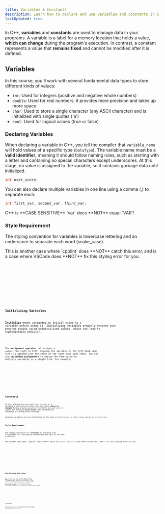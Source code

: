 ```yaml
---
title: Variables & Constants
description: Learn how to declare and use variables and constants in C++, including their types, initialization, and best practices for managing data in your programs.
lastUpdated: true
---
```



In C++, **variables** and **constants** are used to manage data in your programs. 
A variable is a label for a memory location that holds a value, **which can 
change** during the program's execution. In contrast, a constant represents 
a value that **remains fixed** and cannot be modified after it is defined.

## Variables

In this course, you'll work with several fundamental data types to store different kinds of values:

- `int`: Used for integers (positive and negative whole numbers)
- `double`: Used for real numbers; it provides more precision and takes up more space
- `char`: Used to store a single character (any ASCII character) and is initialized with single quotes ('a')
- `bool`: Used for logical values (true or false)

### Declaring Variables

When declaring a variable in C++, you tell the compiler that `variable_name` will hold values of a specific 
type (`DataType`). The variable name must be a **valid identifier**, meaning it should follow naming rules, such 
as starting with a letter and containing no special characters except underscores. At this stage, no value 
is assigned to the variable, so it contains garbage data until initialized.

```cpp
int user_score;
```

You can also declare multiple variables in one line using a comma (,) to separate each:

```cpp
int first_var, second_var, third_var;
```

<Aside>C++ is **CASE SENSITIVE** `var` does **NOT** equal `VAR`!</Aside>

### Style Requirement

The styling convention for variables is lowercase lettering and an underscore to separate each word (snake_case).

<Aside type="danger">This is another case where `cpplint` does **NOT** catch this error, and is a case where VSCode does **NOT** fix this styling error for you.</Aside>

<Tabs>

<TabItem label="Good" icon="approve-check">
<Code title="driver.cc" lang="cpp" code={code.goodVar} />
</TabItem>

<TabItem label="Bad" icon="close">
<Code title="driver.cc" lang="cpp" code={code.badVar} />
</TabItem>

<TabItem label="Terminal" icon="laptop">
<Code lang="bash" code={code.terminalVar} />
</TabItem>

</Tabs>

### Initializing Variables

**Initialize** means assigning an initial value to a variable before using it. 
Initializing variables properly ensures your program avoids using uninitialized values, 
which can lead to unpredictable behavior.

<Code lang="cpp" code="int current_month = 11;" />

The **assignment operator** (`=`) assigns a value from right to left, meaning the variable on the left-hand side 
(LHS) is updated with the value on the right-hand side (RHS). You can use **cascading assignments** to assign 
the same value to multiple variables in a single line. For example:

<Tabs>

<TabItem label="Driver" icon="rocket">
<Code title="driver.cc" lang="cpp" code={code.cascade}/>
</TabItem>

<TabItem label="Terminal" icon="laptop">
<Code lang="bash" mark={[1,2]} code={code.cascadeTerminal} />
</TabItem>

</Tabs>

## Constants

In C++, placing the `const` qualifier in front of a variable's declaration ensures that 
its value **cannot be changed** during program execution. Constants are particularly useful 
for defining **fixed values** like mathematical constants or configuration settings.

<Aside title="Required Initialization">Constant variables must be initialized at the time of declaration, as their value cannot be altered later.</Aside>

### Style Requirement

The naming convention for **constants** is starting with a lowercase "k", followed by CamelCasing the rest of the name (`kCamelCase`);

<Aside type="danger">Yet another case where `cpplint` does **NOT** catch this error, and is a case where VSCode does **NOT** fix this styling error for you.</Aside>

<Tabs>

<TabItem label="Good" icon="approve-check">
<Code title="driver.cc" lang="cpp" code={code.goodConst} />
</TabItem>

<TabItem label="Bad" icon="close">
<Code title="driver.cc" lang="cpp" code={code.badConst} />
</TabItem>

<TabItem label="Terminal" icon="laptop">
<Code lang="bash" code={code.terminalConst} />
</TabItem>

</Tabs>

## Initializing With Input

The `cin` object is used to **take input from the user** in C++. Just like `cout`, it is part of 
the `std` namespace and requires the inclusion of the `<iostream>` header file at the top of 
your program. The `cin` object works alongside the **stream extraction operator** (`>>`) to store 
user input in variables, making it a key tool for interactive programs.

<Tabs>

<TabItem label="Driver" icon="rocket">
<Code title="driver.cc" lang="cpp" code={code.cin}/>
</TabItem>

<TabItem label="Terminal" icon="laptop">
<Code lang="bash" mark={[1,2]} code={code.cinTerminal} />
</TabItem>

</Tabs>

### Parsing Input

The cin object in C++ allows you to parse structured input by using different data types. The following shows 
how you can use variables of different data types to parse a date:

<Tabs>

<TabItem label="Driver" icon="rocket">
<Code title="driver.cc" lang="cpp" code={code.parse}/>
</TabItem>

<TabItem label="Terminal" icon="laptop">
<Code lang="bash" mark={[1,2, 4]} code={code.parseTerminal} />
</TabItem>

</Tabs>

